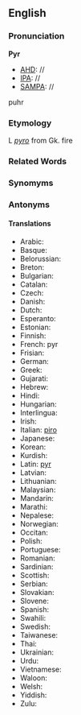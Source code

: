 ==English==
===Pronunciation===
'''Pyr'''
*[[AHD]]: //
*[[IPA]]: //
*[[SAMPA]]: //
puhr

===Etymology===

L ''[[pyro]]'' from Gk. fire

===Related Words===
===Synomyms===
===Antonyms===
====Translations====
*Arabic:
*Basque:
*Belorussian:
*Breton:
*Bulgarian:
*Catalan:
*Czech:
*Danish:
*Dutch:
*Esperanto:
*Estonian:
*Finnish:
*French: pyr
*Frisian:
*German:
*Greek:
*Gujarati:
*Hebrew:
*Hindi:
*Hungarian:
*Interlingua:
*Irish:
*Italian: [[piro]]
*Japanese:
*Korean:
*Kurdish:
*Latin: [[pyr]]
*Latvian:
*Lithuanian:
*Malaysian:
*Mandarin:
*Marathi:
*Nepalese:
*Norwegian:
*Occitan:
*Polish:
*Portuguese:
*Romanian:
*Sardinian:
*Scottish:
*Serbian:
*Slovakian:
*Slovene:
*Spanish:
*Swahili:
*Swedish:
*Taiwanese:
*Thai:
*Ukrainian:
*Urdu:
*Vietnamese:
*Waloon:
*Welsh:
*Yiddish:
*Zulu: